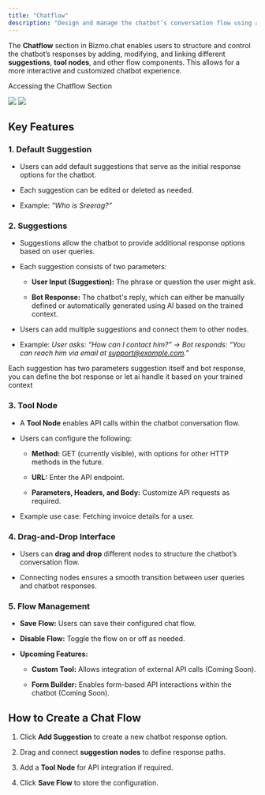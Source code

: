 ```yaml
---
title: "Chatflow"
description: "Design and manage the chatbot’s conversation flow using a visual drag-and-drop interface."
---
```


The **Chatflow** section in Bizmo.chat enables users to structure and control the chatbot’s responses by adding, modifying, and linking different **suggestions**, **tool nodes**, and other flow components. This allows for a more interactive and customized chatbot experience.

Accessing the Chatflow Section

<Steps>
  <Step title="Navigate to Training from the sidebar." />

  <Step title="Click on Chatflow to open the visual flow editor." />
</Steps>
<img className="block w-full dark:hidden" src="/images/Chatflow_light" />
<img className="hidden w-full dark:block" src="/images/Chatflow_dark.png" />

## Key Features

### **1. Default Suggestion**

* Users can add default suggestions that serve as the initial response options for the chatbot.

* Each suggestion can be edited or deleted as needed.

* Example: *“Who is Sreerag?”*

### **2. Suggestions**

* Suggestions allow the chatbot to provide additional response options based on user queries.

* Each suggestion consists of two parameters:

  * **User Input (Suggestion):** The phrase or question the user might ask.

  * **Bot Response:** The chatbot's reply, which can either be manually defined or automatically generated using AI based on the trained context.

* Users can add multiple suggestions and connect them to other nodes.

* Example: *User asks: “How can I contact him?” → Bot responds: “You can reach him via email at* [*support@example.com*]()*.”*




<Tip>
  Each suggestion has two parameters suggestion itself and bot response, you can define the bot response or let ai handle it based on your trained context
</Tip>

### **3. Tool Node**

* A **Tool Node** enables API calls within the chatbot conversation flow.

* Users can configure the following:

  * **Method:** GET (currently visible), with options for other HTTP methods in the future.

  * **URL:** Enter the API endpoint.

  * **Parameters, Headers, and Body:** Customize API requests as required.

* Example use case: Fetching invoice details for a user.

### **4. Drag-and-Drop Interface**

* Users can **drag and drop** different nodes to structure the chatbot’s conversation flow.

* Connecting nodes ensures a smooth transition between user queries and chatbot responses.

### **5. Flow Management**

* **Save Flow:** Users can save their configured chat flow.

* **Disable Flow:** Toggle the flow on or off as needed.

* **Upcoming Features:**

  * **Custom Tool:** Allows integration of external API calls (Coming Soon).

  * **Form Builder:** Enables form-based API interactions within the chatbot (Coming Soon).

## How to Create a Chat Flow

1. Click **Add Suggestion** to create a new chatbot response option.

2. Drag and connect **suggestion nodes** to define response paths.

3. Add a **Tool Node** for API integration if required.

4. Click **Save Flow** to store the configuration.
